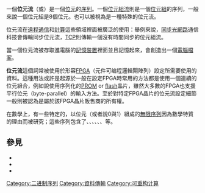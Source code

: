 {{NoteTA
|G1=IT
}}
{{Expand English|Bitstream}}
一個'''位元流'''（{{lang|en|bitstream}}或{{lang|en|bit stream}}）是一個[[位元|位元]]的[[時間序列|序列]]。一個[[位元組流|位元組流]]則是一個[[位元組|位元組]]的序列，一般來說一個位元組是8個位元。也可以被視為是一種特殊的位元流。

位元流在[[遠程通信|遠程通信]]和[[電腦運算|計算]]這些領域裡面被廣泛的使用：舉例來說，[[同步光網路|同步光網路]]通信科技會傳輸同步位元流，[[傳輸控制協議|TCP]]則傳輸一個沒有時間同步的位元組流。

當一個位元流被存取進電腦的[[電腦數據存貯器|記憶裝置]]裡面並且記憶起來，會創造出一個[[電腦檔案|電腦檔案]]。

'''位元流'''這個詞常被使用於形容[[FPGA|FPGA]]（元件可编程邏輯閘陣列）設定所需要使用的資料。這種用法或許是起源於一般在設定FPGA時常用的方法都是使用一個連續的位元組合，例如說使用序列化的[[PROM|PROM]] or [[閃存|flash]]晶片，雖然大多數的FPGA也支援平行位元（byte-parallel）的輸入方法。至於對特定FPGA晶片的位元流設定細節一般則被認為是屬於該FPGA晶片販售商的所有權。

在數學上，有一些特定的，以位元（或者說0與1）組成的[[序列|無限序列]]因為數學特質的理由而被研究；這些序列包含了{{Link-en|Baum–Sweet序列|Baum–Sweet sequence}}、{{Link-en|Ehrenfeucht–Mycielski序列|Ehrenfeucht–Mycielski sequence}}、{{Link-en|Fibonacci word}}、{{Link-en|Kolakoski序列|Kolakoski sequence}}、{{Link-en|普通紙折疊序列|Regular paperfolding sequence}}、{{Link-en|Rudin–Shapiro序列|Rudin–Shapiro sequence}}、{{Link-en|Thue–Morse序列|Thue–Morse sequence}}等。

==參見==
* {{Link-en|MPEG Elementary stream|Elementary stream}}
* {{Link-en|Bitstream format}}
* {{Link-en|Bit-stream access}}

[[Category:二进制序列|Category:二进制序列]]
[[Category:資料傳輸|Category:資料傳輸]]
[[Category:可重构计算|Category:可重构计算]]